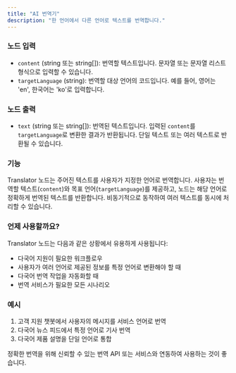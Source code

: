 ```yaml
---
title: "AI 번역기"
description: "한 언어에서 다른 언어로 텍스트를 번역합니다."
---
```


### 노드 입력

- `content` (string 또는 string[]): 번역할 텍스트입니다. 문자열 또는 문자열 리스트 형식으로 입력할 수 있습니다.
- `targetLanguage` (string): 번역할 대상 언어의 코드입니다. 예를 들어, 영어는 'en', 한국어는 'ko'로 입력합니다.

### 노드 출력

- `text` (string 또는 string[]): 번역된 텍스트입니다. 입력된 `content`를 `targetLanguage`로 변환한 결과가 반환됩니다. 단일 텍스트 또는 여러 텍스트로 반환될 수 있습니다.

### 기능

Translator 노드는 주어진 텍스트를 사용자가 지정한 언어로 번역합니다. 사용자는 번역할 텍스트(`content`)와 목표 언어(`targetLanguage`)를 제공하고, 노드는 해당 언어로 정확하게 번역된 텍스트를 반환합니다. 비동기적으로 동작하여 여러 텍스트를 동시에 처리할 수 있습니다.

### 언제 사용할까요?

Translator 노드는 다음과 같은 상황에서 유용하게 사용됩니다:

- 다국어 지원이 필요한 워크플로우
- 사용자가 여러 언어로 제공된 정보를 특정 언어로 변환해야 할 때
- 다국어 번역 작업을 자동화할 때
- 번역 서비스가 필요한 모든 시나리오

### 예시

1. 고객 지원 챗봇에서 사용자의 메시지를 서비스 언어로 번역
2. 다국어 뉴스 피드에서 특정 언어로 기사 번역
3. 다국어 제품 설명을 단일 언어로 통합

<Info>
  정확한 번역을 위해 신뢰할 수 있는 번역 API 또는 서비스와 연동하여 사용하는
  것이 좋습니다.
</Info>
